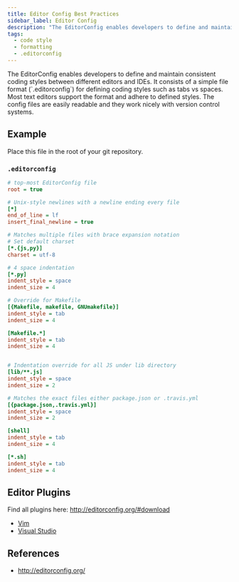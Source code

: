 ```yaml
---
title: Editor Config Best Practices
sidebar_label: Editor Config
description: "The EditorConfig enables developers to define and maintain consistent coding styles between different editors and IDEs. It consists of a simple file format (`.editorconfig`) for defining coding styles such as tabs vs spaces. Most text editors support the format and adhere to defined styles. The config files are easily readable and they work nicely with version control systems."
tags:
  - code style
  - formatting
  - .editorconfig
---
```


<Intro>
The EditorConfig enables developers to define and maintain consistent coding styles between different editors and IDEs. It consists of a simple file format (`.editorconfig`) for defining coding styles such as tabs vs spaces. Most text editors support the format and adhere to defined styles. The config files are easily readable and they work nicely with version control systems.
</Intro>

## Example

Place this file in the root of your git repository.

### `.editorconfig`

```ini
# top-most EditorConfig file
root = true

# Unix-style newlines with a newline ending every file
[*]
end_of_line = lf
insert_final_newline = true

# Matches multiple files with brace expansion notation
# Set default charset
[*.{js,py}]
charset = utf-8

# 4 space indentation
[*.py]
indent_style = space
indent_size = 4

# Override for Makefile
[{Makefile, makefile, GNUmakefile}]
indent_style = tab
indent_size = 4

[Makefile.*]
indent_style = tab
indent_size = 4


# Indentation override for all JS under lib directory
[lib/**.js]
indent_style = space
indent_size = 2

# Matches the exact files either package.json or .travis.yml
[{package.json,.travis.yml}]
indent_style = space
indent_size = 2

[shell]
indent_style = tab
indent_size = 4

[*.sh]
indent_style = tab
indent_size = 4
```

## Editor Plugins

Find all plugins here: http://editorconfig.org/#download

- [Vim](https://github.com/editorconfig/editorconfig-vim#readme)
- [Visual Studio](https://marketplace.visualstudio.com/items?itemName=EditorConfigTeam.EditorConfig)

## References

- http://editorconfig.org/
